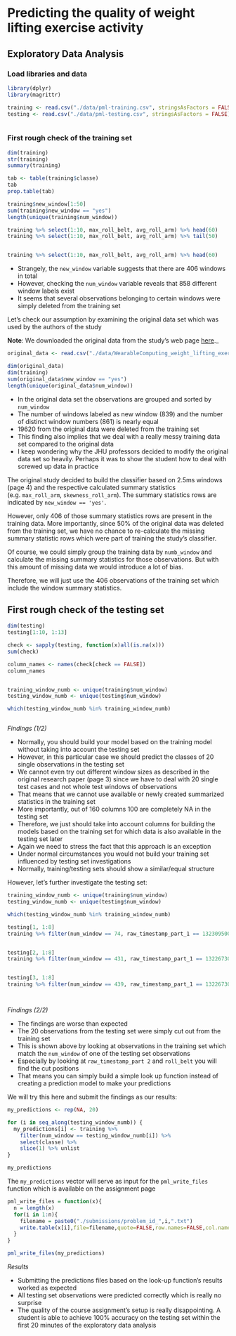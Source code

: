 
# Predicting the quality of weight lifting exercise activity


## Exploratory Data Analysis

### Load libraries and data

```r

library(dplyr)
library(magrittr)

training <- read.csv("./data/pml-training.csv", stringsAsFactors = FALSE)
testing <- read.csv("./data/pml-testing.csv", stringsAsFactors = FALSE)



```


### First rough check of the training set

```r

dim(training)
str(training)
summary(training)

tab <- table(training$classe)
tab
prop.table(tab)

training$new_window[1:50]
sum(training$new_window == "yes")
length(unique(training$num_window))

training %>% select(1:10, max_roll_belt, avg_roll_arm) %>% head(60)
training %>% select(1:10, max_roll_belt, avg_roll_arm) %>% tail(50)


training %>% select(1:10, max_roll_belt, avg_roll_arm) %>% head(60)

```

* Strangely, the `new_window` variable suggests that there are 406 windows in total
* However, checking the `num_window` variable reveals that 858 different window labels exist
* It seems that several observations belonging to certain windows were simply deleted from the training set

Let's check our assumption by examining the original data set which was used by the authors of the study

__Note__: We downloaded the original data from the study's web page [here](http://groupware.les.inf.puc-rio.br/static/WLE/WearableComputing_weight_lifting_exercises_biceps_curl_variations.csv)._

```r

original_data <- read.csv("./data/WearableComputing_weight_lifting_exercises_biceps_curl_variations.csv", stringsAsFactors = FALSE)

dim(original_data)
dim(training)
sum(original_data$new_window == "yes")
length(unique(original_data$num_window))

```


* In the original data set the observations are grouped and sorted by `num_window`
* The number of windows labeled as new window (839) and the number of distinct window numbers (861) is nearly equal
* 19620 from the original data were deleted from the training set
* This finding also implies that we deal with a really messy training data set compared to the original data
* I keep wondering why the JHU professors decided to modify the original data set so heavily. Perhaps it was to show the student how to deal 
with screwed up data in practice

The original study decided to build the classifier based on 2.5ms windows (page 4) and the respective calculated  summary statistics  (e.g. `max_roll_arm`, `skewness_roll_arm`). The summary statistics rows are indicated by `new_window == 'yes'`.

However, only 406 of those summary statistics rows are present in the training data. More importantly, since 50% of the original data was deleted from the training set, we have no chance to re-calculate the missing summary statistic rows which were part of training the study's classifier. 

Of course, we could simply group the training data by `numb_window` and calculate the missing summary statistics for those observations. But with this amount of missing data we would introduce a lot of bias.

Therefore, we will just use the 406 observations of the training set which include the window summary statistics.


## First rough check of the testing set

```r

dim(testing)
testing[1:10, 1:13]

check <- sapply(testing, function(x)all(is.na(x)))
sum(check)

column_names <- names(check[check == FALSE])
column_names


training_window_numb <- unique(training$num_window)
testing_window_numb <- unique(testing$num_window)

which(testing_window_numb %in% training_window_numb)



```

_Findings (1/2)_

* Normally, you should build your model based on the training model without taking into account the testing set
* However, in this particular case we should predict the classes of 20 single observations in the testing set
* We cannot even try out different window sizes as  described in the original research paper (page 3) since we have to deal with 20 single test cases and not whole test windows of observations
* That means that we cannot use available or newly created summarized statistics in the training set
* More importantly, out of 160 columns 100 are completely NA in the testing set
* Therefore, we just should take into account columns for building the models based on the training set for which data is also available in the testing set later
* Again we need to stress the fact that this approach is an exception 
* Under normal circumstances you would not build your training set influenced by testing set investigations
* Normally,  training/testing sets should show a similar/equal structure

However, let's further investigate the testing set:

```r

training_window_numb <- unique(training$num_window)
testing_window_numb <- unique(testing$num_window)

which(testing_window_numb %in% training_window_numb)

testing[1, 1:8]
training %>% filter(num_window == 74, raw_timestamp_part_1 == 1323095002) %>% select(1:8, classe)


testing[2, 1:8]
training %>% filter(num_window == 431, raw_timestamp_part_1 == 1322673067) %>% select(1:8, classe)


testing[3, 1:8]
training %>% filter(num_window == 439, raw_timestamp_part_1 == 1322673075) %>% select(1:8, classe)




```


_Findings (2/2)_

* The findings are worse than expected
* The 20 observations from the testing set were simply cut out from the training set
* This is shown above by looking at observations in the training set which match the `num_window` of one of the testing set observations
* Especially by looking at `raw_timestamp_part 2` and `roll_belt` you will find the cut positions
* That means you can simply build a simple look up function instead of creating a prediction model to make your predictions

We will try this here and submit the findings as our results:

```r

my_predictions <- rep(NA, 20)

for (i in seq_along(testing_window_numb)) {
  my_predictions[i] <- training %>% 
    filter(num_window == testing_window_numb[i]) %>% 
    select(classe) %>% 
    slice(1) %>% unlist
}

my_predictions

```

The `my_predictions` vector will serve as input for the `pml_write_files` function which is available on the assignment page

```r

pml_write_files = function(x){
  n = length(x)
  for(i in 1:n){
    filename = paste0("./submissions/problem_id_",i,".txt")
    write.table(x[i],file=filename,quote=FALSE,row.names=FALSE,col.names=FALSE)
  }
}

pml_write_files(my_predictions)

```


_Results_

* Submitting the predictions files based on the look-up function's results worked as expected
* All testing set observations were predicted correctly which is really no surprise
* The quality of the  course assignment's setup is really disappointing. A student is able to achieve 100% accuracy on the testing set within the first 20 minutes of the exploratory data analysis




